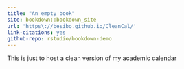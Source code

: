 ```yaml
--- 
title: "An empty book"
site: bookdown::bookdown_site
url: 'https\://besibo.github.io/CleanCal/'
link-citations: yes
github-repo: rstudio/bookdown-demo
---
```


This is just to host a clean version of my academic calendar
